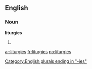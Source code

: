 ==English==

===Noun===
'''liturgies'''

# {{plural of|[[liturgy]]}}

[[Category:English plurals ending in "-ies"]]

[[ar:liturgies]]
[[fr:liturgies]]
[[no:liturgies]]